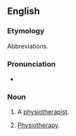 {{also|physio-}}
==English==

===Etymology===
Abbreviations.

===Pronunciation===
* {{IPA|/ˈfɪzɪəʊ/}}

===Noun===
{{en-noun}}

# {{context|colloquial|lang=en}} A [[physiotherapist]].
# {{context|colloquial|uncountable|lang=en}} [[physiotherapy|Physiotherapy]].